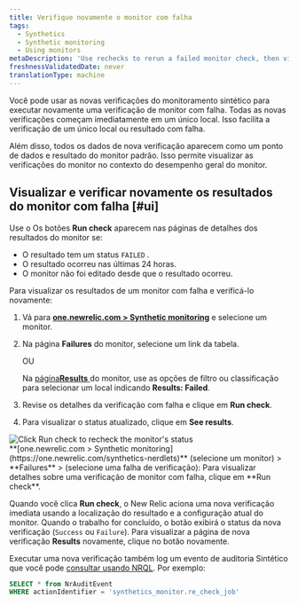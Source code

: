 ```yaml
---
title: Verifique novamente o monitor com falha
tags:
  - Synthetics
  - Synthetic monitoring
  - Using monitors
metaDescription: 'Use rechecks to rerun a failed monitor check, then view the status and details on the Results page.'
freshnessValidatedDate: never
translationType: machine
---
```


Você pode usar as novas verificações do monitoramento sintético para executar novamente uma verificação de monitor com falha. Todas as novas verificações começam imediatamente em um único local. Isso facilita a verificação de um único local ou resultado com falha.

Além disso, todos os dados de nova verificação aparecem como um ponto de dados e resultado do monitor padrão. Isso permite visualizar as verificações do monitor no contexto do desempenho geral do monitor.

## Visualizar e verificar novamente os resultados do monitor com falha [#ui]

Use o <Icon name="fe-rotate-cw" /> Os botões <DNT>**Run check**</DNT> aparecem nas páginas de detalhes dos resultados do monitor se:

* O resultado tem um status `FAILED` .
* O resultado ocorreu nas últimas 24 horas.
* O monitor não foi editado desde que o resultado ocorreu.

Para visualizar os resultados de um monitor com falha e verificá-lo novamente:

1. Vá para <DNT>**[one.newrelic.com &gt; Synthetic monitoring](https://one.newrelic.com/synthetics-nerdlets)**</DNT> e selecione um monitor.

2. Na página <DNT>**Failures**</DNT> do monitor, selecione um link da tabela.

   OU

   Na [página<DNT>**Results**</DNT> ](/docs/synthetics/new-relic-synthetics/using-monitors/view-monitor-results)do monitor, use as opções de filtro ou classificação para selecionar um local indicando <DNT>**Results: Failed**</DNT>.

3. Revise os detalhes da verificação com falha e clique em <Icon name="fe-rotate-cw" /> <DNT>**Run check**</DNT>.

4. Para visualizar o status atualizado, clique em <DNT>**See results**</DNT>.

<img title="Click Run check to recheck the monitor's status" alt="Click Run check to recheck the monitor's status" src="/images/synthetic_screenshot-full_recheck-run-failure.webp" />

<figcaption>
  <DNT>**[one.newrelic.com &gt; Synthetic monitoring](https://one.newrelic.com/synthetics-nerdlets)**</DNT> (selecione um monitor) &gt; <DNT>**Failures**</DNT> &gt; (selecione uma falha de verificação): Para visualizar detalhes sobre uma verificação de monitor com falha, clique em <Icon name="fe-rotate-cw" /> <DNT>**Run check**</DNT>.
</figcaption>

Quando você clica <Icon name="fe-rotate-cw" /> <DNT>**Run check**</DNT>, o New Relic aciona uma nova verificação imediata usando a localização do resultado e a configuração atual do monitor. Quando o trabalho for concluído, o botão exibirá o status da nova verificação (`Success` ou `Failure`). Para visualizar a página de nova verificação <DNT>**Results**</DNT> novamente, clique no botão novamente.

Executar uma nova verificação também log um evento de auditoria Sintético que você pode [consultar usando NRQL](/docs/query-your-data/nrql-new-relic-query-language/nrql-query-tutorials/query-infrastructure-dimensional-metrics-nrql). Por exemplo:

```sql
SELECT * from NrAuditEvent 
WHERE actionIdentifier = 'synthetics_monitor.re_check_job'
```